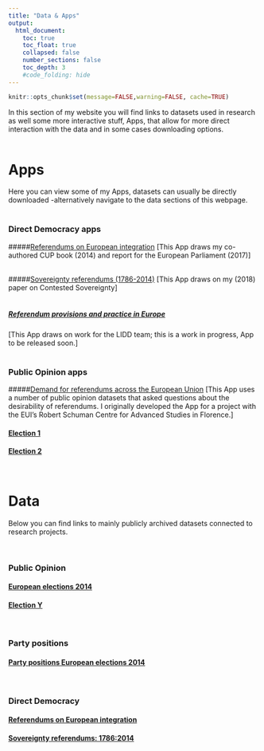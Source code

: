 ```yaml
---
title: "Data & Apps"
output:
  html_document:
    toc: true
    toc_float: true
    collapsed: false
    number_sections: false
    toc_depth: 3
    #code_folding: hide
---
```


```r
knitr::opts_chunk$set(message=FALSE,warning=FALSE, cache=TRUE)
```

In this section of my website you will find links to datasets used in research as well some more interactive stuff, Apps, that allow for more direct interaction with the data and in some cases downloading options. 
<br/><br/>

# Apps
Here you can view some of my Apps, datasets can usually be directly downloaded -alternatively navigate to the data sections of this webpage.
<br/><br/>

### Direct Democracy apps
  
  

#####<a href="https://fmendez72.github.io/web/pages/eu2017.html" target="_blank">Referendums on European integration</a> 
[This App draws my co-authored CUP book (2014) and report for the European Parliament (2017)]
<br/><br/>

#####<a href="https://fmendez72.github.io/web/pages/eu2017.html" target="_blank">Sovereignty referendums (1786-2014)</a> 
[This App draws on my (2018) paper on Contested Sovereignty]
<br/><br/>

##### [Referendum provisions and practice in Europe]()
[This App draws on work for the LIDD team; this is a work in progress, App to be released soon.]
<br/><br/>

### Public Opinion apps

#####<a href="https://fmendez72.github.io/web/pages/refDemand.html" target="_blank">Demand for referendums across the European Union</a> 
[This App uses a number of public opinion datasets that asked questions about the desirability of referendums. I originally developed the App for a project with the EUI's Robert Schuman Centre for Advanced Studies in Florence.]


#### [Election 1](https://fmendez72.github.io/FM_webtest/Liddpages/ConceptualMap.html)

#### [Election 2](https://fmendez72.github.io/FM_webtest/Liddpages/ConceptualMap.html)

<br/>

# Data

Below you can find links to mainly publicly archived datasets connected to research projects.

<br/>

### Public Opinion

#### [European elections 2014](https://fmendez72.github.io/web/pages/eu2017.html)

#### [Election Y](https://fmendez72.github.io/FM_webtest/Liddpages/ConceptualMap.html)

<br/>

### Party positions

#### [Party positions European elections 2014](https://fmendez72.github.io/FM_webtest/Liddpages/ConceptualMap.html)

<br/>

### Direct Democracy

#### [Referendums on European integration ](https://fmendez72.github.io/FM_webtest/Liddpages/ConceptualMap.html)

#### [Sovereignty referendums: 1786:2014](https://fmendez72.github.io/FM_webtest/Liddpages/ConceptualMap.html)

<br/>

